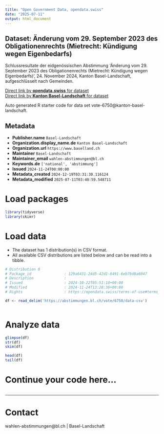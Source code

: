 ```yaml
---
title: "Open Government Data, opendata.swiss"
date: "2025-07-11"
output: html_document
---
```


## Dataset: Änderung vom 29. September 2023 des Obligationenrechts (Mietrecht: Kündigung wegen Eigenbedarfs)

Schlussresultate der eidgenössischen Abstimmung 'Änderung vom 29. September 2023 des Obligationenrechts (Mietrecht: Kündigung wegen Eigenbedarfs) ', 24. November 2024, Kanton Basel-Landschaft, aufgeschlüsselt nach Gemeinden.

[Direct link by **opendata.swiss** for dataset](https://opendata.swiss/de/dataset/anderung-vom-29-september-2023-des-obligationenrechts-mietrecht-kundigung-wegen-eigenbedarfs1)<br>
[Direct link by **Kanton Basel-Landschaft** for dataset](https://abstimmungen.bl.ch/vote/6750/data)

Auto generated R starter code for data set vote-6750@kanton-basel-landschaft.

## Metadata

- **Publisher.name** `Basel-Landschaft`
- **Organization.display_name.de** `Kanton Basel-Landschaft`
- **Organization.url** `https://www.baselland.ch`
- **Maintainer** `Basel-Landschaft`
- **Maintainer_email** `wahlen-abstimmungen@bl.ch`
- **Keywords.de** `['national', 'abstimmung']`
- **Issued** `2024-11-24T00:00:00`
- **Metadata_created** `2024-12-19T03:31:30.116124`
- **Metadata_modified** `2025-07-11T03:40:59.548711`


# Load packages

```r

library(tidyverse)
library(skimr)

```

# Load data

-   The dataset has 1 distribution(s) in CSV format.
-   All available CSV distributions are listed below and can be read into a tibble.

```r

# Distribution 0
# Package_id               : 129a6431-24d5-42d1-8491-6eb7bd8a6047
# Description              : 
# Issued                   : 2024-10-22T05:51:18+00:00
# Modified                 : 2024-11-24T13:28:36+00:00
# Rights                   : https://opendata.swiss/terms-of-use#terms_by

df <- read_delim('https://abstimmungen.bl.ch/vote/6750/data-csv')



```

# Analyze data

```r

glimpse(df)
str(df)
skim(df)

head(df)
tail(df)

```

# Continue your code here...

```r

```

------------------------------------------------------------------------

# Contact

wahlen-abstimmungen@bl.ch | Basel-Landschaft
